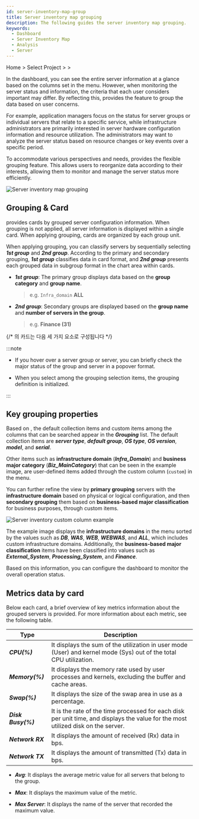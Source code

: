 ```yaml
---
id: server-inventory-map-group
title: Server inventory map grouping
description: The following guides the server inventory map grouping.
keywords:
  - Dashboard
  - Server Inventory Map
  - Analysis
  - Server
---
```


Home &gt; Select Project &gt; <Cmdname sid="side_dashboard" className="uitext" /> &gt; <Cmdname sid="side_serverInventoryMap" className="uitext" />

In the <Cmdname sid="side_serverInventoryMap" className="uitext" /> dashboard, you can see the entire server information at a glance based on the columns set in the <Cmdname sid="side_serverInventory" className="uitext" /> menu. However, when monitoring the server status and information, the criteria that each user considers important may differ. By reflecting this, <Cmdname sid="side_serverInventoryMap" className="uitext" /> provides the feature to group the data based on user concerns.

For example, application managers focus on the status for server groups or individual servers that relate to a specific service, while infrastructure administrators are primarily interested in server hardware configuration information and resource utilization. The administrators may want to analyze the server status based on resource changes or key events over a specific period.

To accommodate various perspectives and needs, <Cmdname sid="side_serverInventoryMap" className="uitext" /> provides the flexible grouping feature. This allows users to reorganize data according to their interests, allowing them to monitor and manage the server status more efficiently.

![Server inventory map grouping](/img/server-inventory-map-group.png)

## Grouping & Card

<Cmdname sid="side_serverInventoryMap" className="uitext" /> provides cards by grouped server configuration information. When grouping is not applied, all server information is displayed within a single card. When applying grouping, cards are organized by each group unit.

When applying grouping, you can classify servers by sequentially selecting ***1st group*** and ***2nd group***. According to the primary and secondary grouping, ***1st group*** classifies data in card format, and ***2nd group*** presents each grouped data in subgroup format in the chart area within cards. 

- ***1st group***: The primary group displays data based on the **group category** and **group name**. 

  > e.g. <code class='custom-cl'>Infra_domain</code> **ALL**

- ***2nd group***: Secondary groups are displayed based on the **group name** and **number of servers in the group**.

  > e.g. **Finance (31)**

{/* <Cmdname sid="side_serverInventoryMap" className="uitext" />의 카드는 다음 세 가지 요소로 구성됩니다 */}

:::note 

- If you hover over a server group or server, you can briefly check the major status of the group and server in a popover format. 

- When you select <Cmdname sid="ITM08867" className="uitext" /> among the grouping selection items, the grouping definition is initialized.

:::

## Key grouping properties

Based on <Cmdname sid="side_serverInventory" className="uitext" />, the default collection items and custom items among the columns that can be searched appear in the ***Grouping*** list. The default collection items are ***server type***, ***default group***, ***OS type***, ***OS version***, ***model***, and ***serial***.

Other items such as **infrastructure domain** (***Infra_Domain***) and **business major category** (***Biz_MainCategory***) that can be seen in the example image, are user-defined items added through the custom column (<code class='custom-cl'>custom</code>) in the <Cmdname sid="side_serverInventory" className="uitext" /> menu.

You can further refine the view by **primary grouping** servers with the **infrastructure domain** based on physical or logical configuration, and then **secondary grouping** them based on **business-based major classification** for business purposes, through custom items. 

![Server inventory custom column example](/img/server-inventory-custom-cl-ex.png)

The example image displays the **infrastructure domains** in the <Cmdname sid="side_serverInventory" className="uitext" /> menu sorted by the values ​​such as ***DB***, ***WAS***, ***WEB***, ***WEBWAS***, and ***ALL***, which includes custom infrastructure domains. Additionally, the **business-based major classification** items have been classified into values ​​such as ***External_System***, ***Processing_System***, and ***Finance***. 

Based on this information, you can configure the <Cmdname sid="side_serverInventoryMap" className="uitext" /> dashboard to monitor the overall operation status. 

## Metrics data by card

Below each card, a brief overview of key metrics information about the grouped servers is provided. For more information about each metric, see the following table. 

| Type               | Description                                                                                                                        |
| ------------------ | ---------------------------------------------------------------------------------------------------------------------------------- |
| ***CPU(%)***       | It displays the sum of the utilization in user mode (User) and kernel mode (Sys) out of the total CPU utilization.                 |
| ***Memory(%)***    | It displays the memory rate used by user processes and kernels, excluding the buffer and cache areas.                              |
| ***Swap(%)***      | It displays the size of the swap area in use as a percentage.                                                                      |
| ***Disk Busy(%)*** | It is the rate of the time processed for each disk per unit time, and displays the value for the most utilized disk on the server. |
| ***Network RX***   | It displays the amount of received (Rx) data in bps.                                                                               |
| ***Network TX***   | It displays the amount of transmitted (Tx) data in bps.                                                                            |

- ***Avg***: It displays the average metric value for all servers that belong to the group.

- ***Max***: It displays the maximum value of the metric.

- ***Max Server***: It displays the name of the server that recorded the maximum value.

